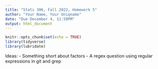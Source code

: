 ```yaml
---
title: "Stats 306, Fall 2022, Homework 5"
author: "Your Name, Your Uniqname"
date: "Due December 4, 11:59PM"
output: html_document
---
```


```r
knitr::opts_chunk$set(echo = TRUE)
library(tidyverse)
library(lubridate)
```

Ideas:
- Something short about factors
- A regex question using regular expressions in git and grep
